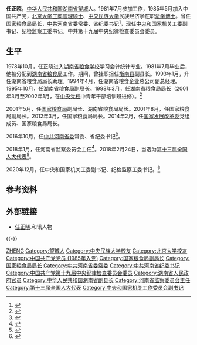 '''任正晓'''{{BD|1959年|9月}}，[[中华人民共和国|中华人民共和国]][[湖南省|湖南省]][[望城|望城]]人。1981年7月参加工作，1985年5月加入中国共产党，[[北京大学|北京大学]][[工商管理硕士|工商管理硕士]]、[[中央民族大学|中央民族大学]]民族经济学在职[[法学|法学]][[博士|博士]]。曾任[[国家粮食局|国家粮食局]]局长，[[中共河南省委|中共河南省委]]常委、省纪委书记<ref>{{cite web |url=http://china.caixin.com/2016-10-14/100997021.html |language= |title=翁杰明任河南省委常委 任正晓任省纪委书记 |publisher=财新网 |date=2016年10月14日 |accessdate= |archive-date=2019-07-21 |archive-url=https://web.archive.org/web/20190721192108/http://china.caixin.com/2016-10-14/100997021.html |dead-url=no }}</ref>，现任[[中央和国家机关工委|中央和国家机关工委]]副书记、纪检监察工委书记。中共第十九届中央纪律检查委员会委员。

== 生平 ==
1978年10月，任正晓进入[[湖南省粮食学校|湖南省粮食学校]]学习会计统计专业。1981年7月毕业后，他被分配到[[湖南省粮食局|湖南省粮食局]]工作。期间，曾挂职担任[[衡南县|衡南县]]副县长。1993年1月，升任湖南省粮食局局长助理。1994年4月，任湖南省粮食企业总公司副总经理。1995年10月，任湖南省粮食局副局长。1998年3月，任湖南省粮食局局长（2001年3月至2002年1月，在[[中央党校|中央党校]]中青年干部培训班进修）。<ref>{{Cite news |url=http://renshi.people.com.cn/n1/2020/1216/c139617-31967831.html |title=任正晓任中央和国家机关工委副书记(图/简历) |date=2020-12-16 |work=人民网 |accessdate=2021-01-22 |archive-date=2021-01-28 |archive-url=https://web.archive.org/web/20210128052007/http://renshi.people.com.cn/n1/2020/1216/c139617-31967831.html }}</ref>

2001年5月，任[[国家粮食局|国家粮食局]]副局长、湖南省粮食局局长。2001年8月，任国家粮食局副局长。2012年3月，任国家粮食局局长。2014年2月，任[[国家发展改革委|国家发展改革委]]党组成员、国家粮食局局长。

2016年10月，任[[中共河南省委|中共河南省委]]常委、省纪委书记<ref>{{cite web |url=http://news.ifeng.com/a/20161014/50102533_0.shtml |language= |title=任正晓任河南省委常委、省纪委书记 |publisher=澎湃新闻 |date=2016年10月14日 |accessdate= |archive-date=2016年10月14日 |archive-url=https://web.archive.org/web/20161014135301/http://news.ifeng.com/a/20161014/50102533_0.shtml |dead-url=no }}</ref>。

2018年1月，任河南省监察委员会主任<ref>{{Cite web|title=任正晓 简历 - 人民网 地方领导资料库|url=http://ldzl.people.com.cn/dfzlk/frontpage/personPage16174.htm|accessdate=2020-03-25|work=ldzl.people.com.cn|archive-date=2020-04-24|archive-url=https://web.archive.org/web/20200424062828/http://ldzl.people.com.cn/dfzlk/frontpage/personPage16174.htm|dead-url=no}}</ref>。2018年2月24日，当选为[[第十三届全国人大代表|第十三届全国人大代表]]<ref>{{Cite web|title=（受权发布）中华人民共和国第十三届全国人民代表大会代表名单-中新网|url=http://www.chinanews.com/gn/2018/02-25/8453959.shtml|accessdate=2021-02-13|work=中新网|archive-date=2018-02-27|archive-url=https://web.archive.org/web/20180227031724/http://www.chinanews.com/gn/2018/02-25/8453959.shtml|dead-url=no}}</ref>。

2020年12月，任中央和国家机关工委副书记、纪检监察工委书记。<ref>{{Cite web |title=任正晓调任中央和国家机关工委副书记、纪检监察工委书记 |url=http://district.ce.cn/newarea/sddy/202012/15/t20201215_36117149.shtml |accessdate=2020-12-15 |date=2020-12-15 |work=中国经济网 |archive-date=2021-01-11 |archive-url=https://web.archive.org/web/20210111223028/http://district.ce.cn/newarea/sddy/202012/15/t20201215_36117149.shtml |dead-url=no }}</ref>

== 参考资料 ==
{{reflist}}

== 外部链接 ==
*[https://web.archive.org/web/20170222071350/http://renwu.hexun.com/figure_5336.shtml 任正晓].和讯人物

{{-}}
{{start box}}
{{s-ppo|cpc}}
{{s-before|[[尹晋华|尹晋华]]}}
{{s-title|[[中国共产党河南省纪律检查委员会|中国共产党河南省纪律检查委员会]]书记|2016年10月－2020年12月}}
{{s-after|[[曲孝丽|曲孝丽]]}}
{{s-gov|prc}}
{{s-before|[[聂振邦|聂振邦]]}}
{{s-title|[[国家粮食局|国家粮食局]]局长|2012年3月－2016年10月}}
{{s-after|[[張務鋒|張務鋒]]}}
{{end box}}

{{DEFAULTSORT:R任}}
[[Category:任姓|ZHENG]]
[[Category:望城人|Category:望城人]]
[[Category:中央民族大学校友|Category:中央民族大学校友]]
[[Category:北京大学校友|Category:北京大学校友]]
[[Category:中国共产党党员_(1985年入党)|Category:中国共产党党员 (1985年入党)]]
[[Category:国家粮食局副局长|Category:国家粮食局副局长]]
[[Category:国家粮食局局长|Category:国家粮食局局长]]
[[Category:中共河南省委常委|Category:中共河南省委常委]]
[[Category:中共河南省纪委书记|Category:中共河南省纪委书记]]
[[Category:中国共产党第十九届中央纪律检查委员会委员|Category:中国共产党第十九届中央纪律检查委员会委员]]
[[Category:湖南省人民政府官员|Category:湖南省人民政府官员]]
[[Category:中华人民共和国湖南省副县长|Category:中华人民共和国湖南省副县长]]
[[Category:河南省监察委员会主任|Category:河南省监察委员会主任]]
[[Category:第十三届全国人大代表|Category:第十三届全国人大代表]]
[[Category:中央和国家机关工作委员会副书记|Category:中央和国家机关工作委员会副书记]]
